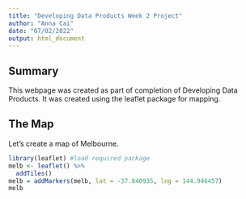 ---
title: "Developing Data Products Week 2 Project"
author: "Anna Cai"
date: "07/02/2022"
output: html_document
---

## Summary

This webpage was created as part of completion of Developing Data Products. It was created using the leaflet package for mapping.

## The Map
Let's create a map of Melbourne.
```{r map}

library(leaflet) #load required package
melb <- leaflet() %>%
  addTiles()
melb = addMarkers(melb, lat = -37.840935, lng = 144.946457)
melb
```
